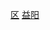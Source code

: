 {{Catnav|頁面分類|...|中華人民共和國縣級行政區|湖南省县级行政区|益阳区县市}}
{{Catnav|頁面分類|...|湖南省地级行政区|湖南省各市州行政区划|湖南省各市州县级行政区|益阳区县市}}
{{Catnav|頁面分類|...|湖南行政区划|湖南省地级行政区|湖南省各市州行政区划|益阳行政区划|益阳区县市}}
{{Catnav|頁面分類|...|中華人民共和國縣級行政區|湖南省县级行政区|湖南省市辖区}}
{{catmore|赫山区|湖南省益阳市赫山区}}
[[Category:益阳区县市|区]]
[[Category:湖南市辖区|益阳]]